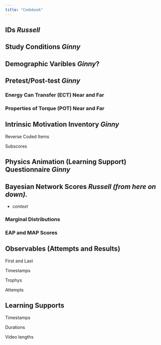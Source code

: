 ```yaml
---
title: "Codebook"
---
```


## IDs  _Russell_

## Study Conditions _Ginny_

## Demographic Varibles _Ginny_?

## Pretest/Post-test _Ginny_

### Energy Can Transfer (ECT) Near and Far

### Properties of Torque (POT) Near and Far

## Intrinsic Motivation Inventory _Ginny_

Reverse Coded Items

Subscores

## Physics Animation (Learning Support) Questionnaire _Ginny_

## Bayesian Network Scores _Russell (from here on down)._

* _context_

### Marginal Distributions

### EAP and MAP Scores

## Observables (Attempts and Results)

First and Last

Timestamps

Trophys

Attempts

## Learning Supports

Timestamps

Durations

Video lengths


